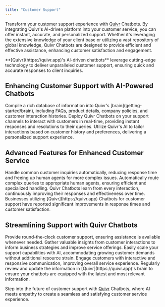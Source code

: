 ---
title: "Customer Support"
---

Transform your customer support experience with [Quivr](https://quivr.app) Chatbots. By integrating Quivr's AI-driven platform into your customer service, you can offer instant, accurate, and personalized support. Whether it's leveraging the extensive knowledge of your client base or utilizing a vast repository of global knowledge, Quivr Chatbots are designed to provide efficient and effective assistance, enhancing customer satisfaction and engagement.

<Note>
    **[Quivr](https://quivr.app)'s AI-driven chatbots** leverage cutting-edge technology to deliver unparalleled customer support, ensuring quick and accurate responses to client inquiries.
</Note>

## Enhancing Customer Support with AI-Powered Chatbots
<Steps>
    <Step title="Building a Comprehensive Knowledge Base">
        Compile a rich database of information into Quivr's [brain](getting-started/brain), including FAQs, product details, company policies, and customer interaction histories.
    </Step>
    <Step title="Real-Time Customer Interaction">
        Deploy Quivr Chatbots on your support channels to interact with customers in real-time, providing instant responses and resolutions to their queries.
    </Step>
    <Step title="Personalized Customer Experience">
        Utilize Quivr's AI to tailor interactions based on customer history and preferences, delivering a personalized support experience.
    </Step>
</Steps>

## Advanced Features for Enhanced Customer Service
<AccordionGroup>
    <Accordion title="Automated Query Resolution" icon="robot">
        Handle common customer inquiries automatically, reducing response time and freeing up human agents for more complex issues.
    </Accordion>
    <Accordion title="Intelligent Routing" icon="share-nodes">
        Automatically route complex queries to appropriate human agents, ensuring efficient and specialized handling.
    </Accordion>
    <Accordion title="Continuous Learning and Improvement" icon="sync-alt">
        Quivr Chatbots learn from every interaction, continuously improving their responses and effectiveness over time.
    </Accordion>
</AccordionGroup>

<Check>
    Businesses utilizing [Quivr](https://quivr.app) Chatbots for customer support have reported significant improvements in response times and customer satisfaction.
</Check>

## Streamlining Support with Quivr Chatbots
<CardGroup cols={2}>
    <Card title="24/7 Customer Assistance" icon="clock">
        Provide round-the-clock customer support, ensuring assistance is available whenever needed.
    </Card>
    <Card title="Data-Driven Insights" icon="analytics">
        Gather valuable insights from customer interactions to inform business strategies and improve service offerings.
    </Card>
    <Card title="Scalable Support Solutions" icon="expand-arrows-alt">
        Easily scale your support capabilities with AI, accommodating growing customer demands without additional resource strain.
    </Card>
    <Card title="Enhanced User Engagement" icon="comments">
        Engage customers with interactive and responsive communication, improving overall service experience.
    </Card>
</CardGroup>

<Tip>
    Regularly review and update the information in [Quivr](https://quivr.app)'s brain to ensure your chatbots are equipped with the latest and most relevant information.
</Tip>

Step into the future of customer support with [Quivr](https://quivr.app) Chatbots, where AI meets empathy to create a seamless and satisfying customer service experience.

<Snippet file="commercial.mdx" />